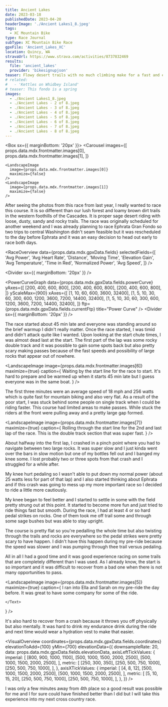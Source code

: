```yaml
---
title: Ancient Lakes
date: 2023-03-18
publishedDate: 2023-04-20
headerImage: './Ancient Lakes1_8.jpeg'
tags:
  - XC Mountain Bike
type: Race Journal
subType: XC Mountain Bike Race
gpxFile: 'Ancient_Lakes_XC'
location: Quincy, WA
stravaUrl: https://www.strava.com/activities/8737832469
results:
  file: 'ancient_lakes'
  provider: 'bikesignupjson'
teaser: Flowy desert trails with no much climbing make for a fast and exciting race but with a few challenges.
# related:
#   - 'Kettles on Whidbey Island'
# teaser: This fondo is a spring
images:
  - ./Ancient Lakes1_8.jpeg
  - ./Ancient Lakes - 2 of 8.jpeg
  - ./Ancient Lakes - 3 of 8.jpeg
  - ./Ancient Lakes - 4 of 8.jpeg
  - ./Ancient Lakes - 5 of 8.jpeg
  - ./Ancient Lakes - 6 of 8.jpeg
  - ./Ancient Lakes - 7 of 8.jpeg
  - ./Ancient Lakes - 8 of 8.jpeg
---
```


<Box sx={{ marginBottom: '20px' }}>
  <Carousel
    images={[
      props.data.mdx.frontmatter.images[0],
      props.data.mdx.frontmatter.images[1],
    ]}
  >
    <LandscapeImage
      image={props.data.mdx.frontmatter.images[0]}
      maximize={false}
    />
    <LandscapeImage
      image={props.data.mdx.frontmatter.images[1]}
      maximize={false}
    />
  </Carousel>
</Box>

After seeing the photos from this race from last year, I really wanted to race this course. It is so different than our lush forest and loamy brown dirt trails in the western foothills of the Cascades. It is proper sage desert riding with loose, dusty, sandy and rocky trails. The race was originally scheduled for another weekend and I was already planning to race Ephrata Gran Fondo so two trips to central Washington didn't seam feasible but it was rescheduled to the day before Ephrata and it was an easy decision to head out early to race both days.

<RaceOverview
  data={props.data.mdx.gpxData.fields}
  selectedFields={[
    'Avg Power',
    'Avg Heart Rate',
    'Distance',
    'Moving Time',
    'Elevation Gain',
    'Avg Temperature',
    'Time in Red',
    'Normalized Power',
    'Avg Speed',
  ]}
/>
<StravaLink stravaUrl={props.data.mdx.frontmatter.stravaUrl} />

<Divider sx={{ marginBottom: '20px' }} />

<PowerCurveGraph
  data={props.data.mdx.gpxData.fields.powerCurve}
  yAxes={[
    [200, 400, 600, 800],
    [200, 400, 600, 800],
    [200, 400, 600, 800],
  ]}
  yScaleMax={900}
  xAxes={[
    [1, 10, 60, 600, 3600, 32400],
    [1, 5, 10, 30, 60, 300, 600, 1200, 3600, 7200, 14400, 32400],
    [1, 5, 10, 30, 60, 300, 600, 1200, 3600, 7200, 14400, 32400],
  ]}
  ftp={props.data.mdx.gpxData.fields.currentFtp}
  title="Power Curve"
/>
<Divider sx={{ marginBottom: '20px' }} />

The race started about 45 min late and everyone was standing around so the brief warmup I didn't really matter. Once the race started, I was timid and didn't attack quite like I wanted. Upon looking at the start chute times, I was almost dead last at the start. The first part of the lap was some rocky double track and it was possible to gain some spots back but also pretty scary making passes because of the fast speeds and possibility of large rocks that appear out of nowhere.

<LandscapeImage
  image={props.data.mdx.frontmatter.images[6]}
  maximize={true}
  caption={
    <Text>
      Waiting by the start line for the race to start. It's hard to prepare and
      be warmed up when it starts 45 min late but I guess everyone was in the
      same boat.
    </Text>
  }
/>

The first three minutes were an average speed of 18 mph and 256 watts which is quite fast for mountain biking and also very flat. As a result of the poor start, I was stuck behind some people on single track when I could be riding faster. This course had limited areas to make passes. While stuck the riders at the front were pulling away and a pretty large gap formed.

<LandscapeImage
  image={props.data.mdx.frontmatter.images[7]}
  maximize={true}
  caption={
    <Text>
      Rolling through the start line for the 2nd and last lap of the race. This
      is the double track section that was super fast.
    </Text>
  }
/>

About halfway into the first lap, I crashed in a pinch point where you had to navigate
between two large rocks. It was super slow and I just kinda went over the bars in
slow motion but one of my bottles fell out and I banged my knee some. I lost probably
two or three spots from that crash and I struggled for a while after.

<LandscapeImage image={props.data.mdx.frontmatter.images[4]} maximize={false} />

My knee hurt pedaling so I wasn't able to put down my normal power (about 25 watts less for part
of that lap) and I also started thinking about Ephrata and if this crash was going
to mess up my more important race so I decided to ride a little more cautiously.

<PowerBreakdown
  powerZoneBuckets={props.data.mdx.gpxData.fields.powerZoneBuckets}
  powerZones={props.data.mdx.gpxData.fields.powerZones}
/>

My knee began to feel better and I started to settle in some with the field pretty strung out at this point. It started to become more fun and just tried to ride things fast but smooth. During the race, I had at least 4 or so hard pedal strikes on rocks. One of them took me off trail some and through some sage bushes but was able to stay upright.

<LandscapeImage image={props.data.mdx.frontmatter.images[3]} maximize={false} />

The course is pretty flat so you're pedalling the whole time but also twisting through the trails and rocks are everywhere so the pedal strikes were pretty scary to have happen. I didn't have this happen during my pre-ride because the speed was slower and I was pumping through thee trail versus pedaling.

<MatchesBurned data={props.data.mdx.gpxData.fields.matchesBurned} />

All in all I had a good time and it was good experience racing on some trails that are completely different than I was used. As I already know, the start is so important and it was difficult to recover from a bad one when there is not many opportunities to pass.

<LandscapeImage
  image={props.data.mdx.frontmatter.images[5]}
  maximize={true}
  caption={
    <Text>
      I ran into <Link href="https://www.instagram.com/ellaad/">Ella</Link> and <Link href="https://www.instagram.com/_sarahnade/">Sarah</Link> on my pre-ride the day before. It was great to have some company for some of the ride.

    </Text>

}
/>

It's also hard to recover from a crash because it throws you off physically but also mentally. It was hard to drink my endurance drink during the ride and next time would wear a hydration vest to make that easier.

<VisualOverview
  coordinates={props.data.mdx.gpxData.fields.coordinates}
  elevationToAdd={100}
	yMin={700}
  elevationData={{
    downsampleRate: 20,
    data: props.data.mdx.gpxData.fields.elevationData,
    axisLeftTickValues: {
      imperial: [
        [800, 900, 1000, 1100],
        [500, 1000, 1500, 2000, 2500],
        [500, 1000, 1500, 2000, 2500],
      ],
      metric: [
        [250, 300, 350],
        [250, 500, 750, 1000],
        [250, 500, 750, 1000],
      ],
    },
    axisXTickValues: {
      imperial: [
        [4, 8, 12],
        [500, 1000, 1500, 2000, 2500],
        [500, 1000, 1500, 2000, 2500],
      ],
      metric: [
        [5, 10, 15, 20],
        [250, 500, 750, 1000],
        [250, 500, 750, 1000],
      ],
    },
  }}
/>

I was only a few minutes away from 4th place so a good result was possible for me and I for sure could have finished better than I did but I will take this experience into my next cross country race.

<RaceResults
  data={props.data.mdx.results.fields.data}
  numbersToHighlight={[...Array(12).keys()]}
  distance={props.data.mdx.gpxData.fields.distance}
  racerName="Adam Saegebarth"
  showSpeed={false}
/>
